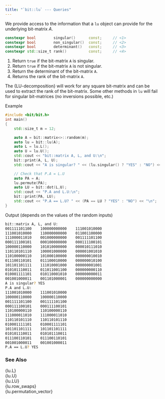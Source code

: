 ```yaml
---
title: "`bit::lu` --- Queries"
---
```


We provide access to the information that a `lu` object can provide for the underlying bit-matrix $A$.

```cpp
constexpr bool        singular()      const;     // <1>
constexpr bool        non_singular()  const;     // <2>
constexpr bool        determinant()   const;     // <3>
constexpr std::size_t rank()          const;     // <4>
```
1. Return `true` if the bit-matrix `A` is singular.
2. Return `true` if the bit-matrix `A` is not singular.
3. Return the determinant of the bit-matrix `A`.
4. Returns the rank of the bit-matrix `A`.

The {LU-decomposition} will work for any square bit-matrix and can be used to extract the rank of the bit-matrix.
Some other methods in `lu`  will fail for singular bit-matrices (no inversions possible, etc.)

[Example]{.bt}
```cpp
#include <bit/bit.h>
int main()
{
    std::size_t m = 12;

    auto A = bit::matrix<>::random(m);
    auto lu = bit::lu(A);
    auto L = lu.L();
    auto U = lu.U();
    std::cout << "bit::matrix A, L, and U:\n";
    bit::print(A, L, U);
    std::cout << "A is singular? " << (lu.singular() ? "YES" : "NO") << "\n";

    // Check that P.A = L.U
    auto PA = A;
    lu.permute(PA);
    auto LU = bit::dot(L,U);
    std::cout << "P.A and L.U:\n";
    bit::print(PA, LU);
    std::cout << "P.A == L.U? " << (PA == LU ? "YES" : "NO") << "\n";
}
```

[Output (depends on the values of the random inputs)]{.bt}
```bash
bit::matrix A, L, and U:
001111101100    100000000000    111001010000
111001010000    110000000000    011001100000
111000011010    001000000000    001111101100
000111100101    000100000000    000111100101
100000110000    101010000000    000010111010
110110101110    100001000000    000001001010
110100000110    101000100000    000000010010
011100110101    011100010000    000000010100
101101101111    111010001000    000000001001
010101110011    011011001100    000000000110
010001111101    010110001010    000000000011
001001000011    001101000001    000000000000
A is singular? YES
P.A and L.U:
111001010000    111001010000
100000110000    100000110000
001111101100    001111101100
000111100101    000111100101
110100000110    110100000110
111000011010    111000011010
110110101110    110110101110
010001111101    010001111101
101101101111    101101101111
010101110011    010101110011
011100110101    011100110101
001001000011    001001000011
P.A == L.U? YES
```

### See Also
{lu.L}             \
{lu.U}             \
{lu.LU}            \
{lu.row_swaps}     \
{lu.permutation_vector}
